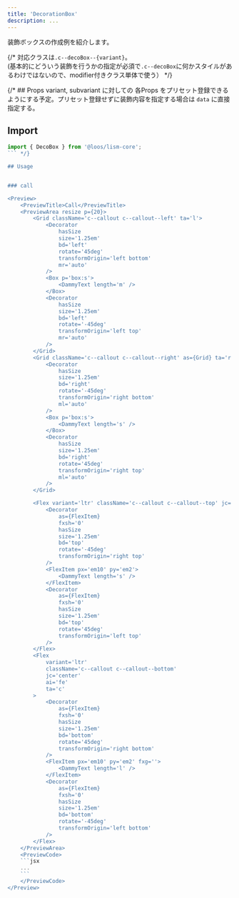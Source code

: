 ```yaml
---
title: 'DecorationBox'
description: ...
---
```



装飾ボックスの作成例を紹介します。


{/* 対応クラスは`.c--decoBox--{variant}`。  
(基本的にどういう装飾を行うかの指定が必須で`.c--decoBox`に何かスタイルがあるわけではないので、modifier付きクラス単体で使う） */}


{/* ## Props
variant, subvariant に対しての 各Props をプリセット登録できるようにする予定。プリセット登録せずに装飾内容を指定する場合は `data` に直接指定する。

## Import

```js
import { DecoBox } from '@loos/lism-core';
``` */}

## Usage


### call

<Preview>
	<PreviewTitle>Call</PreviewTitle>
	<PreviewArea resize p={20}>
		<Grid className='c--callout c--callout--left' ta='l'>
			<Decorator
				hasSize
				size='1.25em'
				bd='left'
				rotate='45deg'
				transformOrigin='left bottom'
				mr='auto'
			/>
			<Box p='box:s'>
				<DammyText length='m' />
			</Box>
			<Decorator
				hasSize
				size='1.25em'
				bd='left'
				rotate='-45deg'
				transformOrigin='left top'
				mr='auto'
			/>
		</Grid>
		<Grid className='c--callout c--callout--right' as={Grid} ta='r'>
			<Decorator
				hasSize
				size='1.25em'
				bd='right'
				rotate='-45deg'
				transformOrigin='right bottom'
				ml='auto'
			/>
			<Box p='box:s'>
				<DammyText length='s' />
			</Box>
			<Decorator
				hasSize
				size='1.25em'
				bd='right'
				rotate='45deg'
				transformOrigin='right top'
				ml='auto'
			/>
		</Grid>

		<Flex variant='ltr' className='c--callout c--callout--top' jc='center' ta='c'>
			<Decorator
				as={FlexItem}
				fxsh='0'
				hasSize
				size='1.25em'
				bd='top'
				rotate='-45deg'
				transformOrigin='right top'
			/>
			<FlexItem px='em10' py='em2'>
				<DammyText length='s' />
			</FlexItem>
			<Decorator
				as={FlexItem}
				fxsh='0'
				hasSize
				size='1.25em'
				bd='top'
				rotate='45deg'
				transformOrigin='left top'
			/>
		</Flex>
		<Flex
			variant='ltr'
			className='c--callout c--callout--bottom'
			jc='center'
			ai='fe'
			ta='c'
		>
			<Decorator
				as={FlexItem}
				fxsh='0'
				hasSize
				size='1.25em'
				bd='bottom'
				rotate='45deg'
				transformOrigin='right bottom'
			/>
			<FlexItem px='em10' py='em2' fxg=''>
				<DammyText length='l' />
			</FlexItem>
			<Decorator
				as={FlexItem}
				fxsh='0'
				hasSize
				size='1.25em'
				bd='bottom'
				rotate='-45deg'
				transformOrigin='left bottom'
			/>
		</Flex>
	</PreviewArea>
	<PreviewCode>
	```jsx
	...
	```
	</PreviewCode>
</Preview>

